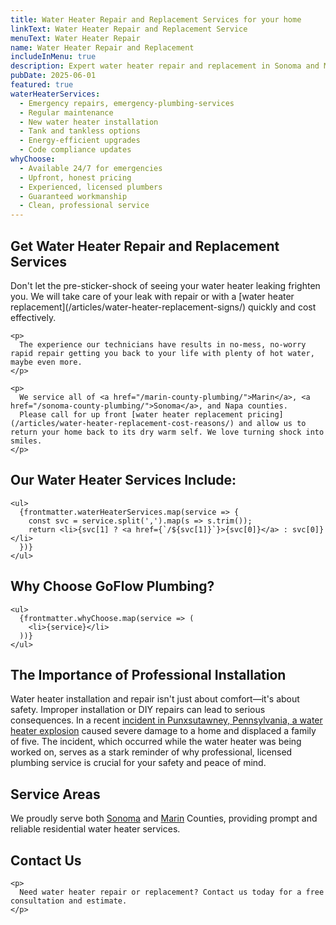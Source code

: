 ```yaml
---
title: Water Heater Repair and Replacement Services for your home
linkText: Water Heater Repair and Replacement Service
menuText: Water Heater Repair
name: Water Heater Repair and Replacement
includeInMenu: true
description: Expert water heater repair and replacement in Sonoma and Marin County. Available 24/7 for emergencies, all brands serviced. Upfront pricing and same-day installation options available.
pubDate: 2025-06-01
featured: true
waterHeaterServices:
  - Emergency repairs, emergency-plumbing-services
  - Regular maintenance
  - New water heater installation
  - Tank and tankless options
  - Energy-efficient upgrades
  - Code compliance updates
whyChoose:
  - Available 24/7 for emergencies
  - Upfront, honest pricing
  - Experienced, licensed plumbers
  - Guaranteed workmanship
  - Clean, professional service
---
```


<article>
  <h1>Get Water Heater Repair and Replacement Services</h1>

  <div>
    <p>
      Don't let the pre-sticker-shock of seeing your water heater leaking frighten you.
      We will take care of your leak with repair or with a [water heater replacement](/articles/water-heater-replacement-signs/) quickly and cost effectively.
    </p>

    <p>
      ​The experience our technicians have results in no-mess, no-worry rapid repair getting you back to your life with plenty of hot water, maybe even more.
    </p>

    <p>
      ​We service all of <a href="/marin-county-plumbing/">Marin</a>, <a href="/sonoma-county-plumbing/">Sonoma</a>, and Napa counties.
      Please call for up front [water heater replacement pricing](/articles/water-heater-replacement-cost-reasons/) and allow us to return your home back to its dry warm self. We love turning shock into smiles.
    </p>
  </div>

  <section>
    <h2>Our Water Heater Services Include:</h2>

    <ul>
      {frontmatter.waterHeaterServices.map(service => {
        const svc = service.split(',').map(s => s.trim());
        return <li>{svc[1] ? <a href={`/${svc[1]}`}>{svc[0]}</a> : svc[0]}</li>
      })}
    </ul>
  </section>

  <section>
    <h2>Why Choose GoFlow Plumbing?</h2>

    <ul>
      {frontmatter.whyChoose.map(service => (
        <li>{service}</li>
      ))}
    </ul>
  </section>

  <section>
    <h2>The Importance of Professional Installation</h2>
    <p>
      Water heater installation and repair isn't just about comfort—it's about safety.
      Improper installation or DIY repairs can lead to serious consequences.
      In a recent
      <a href="https://wjactv.com/news/local/fire-chief-no-one-injured-hot-water-tank-explodes-inside-punxsutawney-home-investigation-jefferson-county-pennsylvania-firefighters-fire-">incident in Punxsutawney, Pennsylvania, a water heater explosion</a>
      caused severe damage to a home and displaced a family of five.
      The incident, which occurred while the water heater was being worked on, serves as a stark reminder of why professional, licensed plumbing service is crucial for your safety and peace of mind.
    </p>
  </section>

  <section>
    <h2>Service Areas</h2>
    <p>
      We proudly serve both <a href="/sonoma-county-plumbing/">Sonoma</a> and <a href="/marin-county-plumbing/">Marin</a> Counties,
      providing prompt and reliable residential water heater services.
    </p>
  </section>

  <section>
    <h2>Contact Us</h2>

    <p>
      Need water heater repair or replacement? Contact us today for a free consultation and estimate.
    </p>
  </section>
</article>
